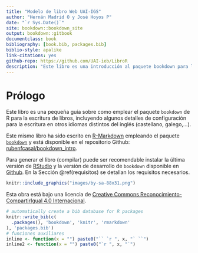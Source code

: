 ```yaml
--- 
title: "Modelo de libro Web UAI-IGS"
author: "Hernán Madrid O y José Hoyos P"
date: "`r Sys.Date()`"
site: bookdown::bookdown_site
output: bookdown::gitbook
documentclass: book
bibliography: [book.bib, packages.bib]
biblio-style: apalike
link-citations: yes
github-repo: https://github.com/UAI-ieb/LibroR
description: "Este libro es una introducción al paquete bookdown para la escritura de libros (en castellano, galego, ...)."
---
```



# Prólogo {-}

Este libro es una pequeña guía sobre como emplear el paquete `bookdown` de R para la escritura de libros, incluyendo algunos detalles de configuración para la escritura en otros idiomas distintos del inglés (castellano, galego,...). 

Este mismo libro ha sido escrito en [R-Markdown](http://rmarkdown.rstudio.com) empleando el paquete [`bookdown`](https://bookdown.org/yihui/bookdown/)  y está disponible en el repositorio Github: [rubenfcasal/bookdown_intro](https://github.com/rubenfcasal/bookdown_intro). 

Para generar el libro (compilar) puede ser recomendable instalar la última versión de [RStudio]((https://www.rstudio.com/products/rstudio/download/)) y la versión de desarrollo de `bookdown` disponible en [Github](https://github.com/rstudio/bookdown). 
En la Sección \@ref(requisitos) se detallan los requisitos necesarios.

```r
knitr::include_graphics("images/by-sa-88x31.png")
```

Esta obra está bajo una licencia de [Creative Commons Reconocimiento-CompartirIgual 4.0 Internacional](https://creativecommons.org/licenses/by-sa/4.0/deed.es).

```r
# automatically create a bib database for R packages
knitr::write_bib(c(
  .packages(), 'bookdown', 'knitr', 'rmarkdown'
), 'packages.bib')
# funciones auxiliares
inline <- function(x = "") paste0("`` `r ", x, "` ``")
inline2 <- function(x = "") paste0("`r ", x, "`")
```
